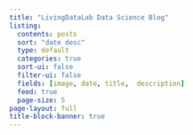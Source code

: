 ```yaml
---
title: "LivingDataLab Data Science Blog"
listing:
  contents: posts
  sort: "date desc"
  type: default
  categories: true
  sort-ui: false
  filter-ui: false
  fields: [image, date, title,  description]
  feed: true
  page-size: 5
page-layout: full
title-block-banner: true
---
```

